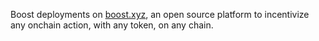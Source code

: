 Boost deployments on [boost.xyz](https://boost.xyz), an open source platform to incentivize any onchain action, with any token, on any chain.